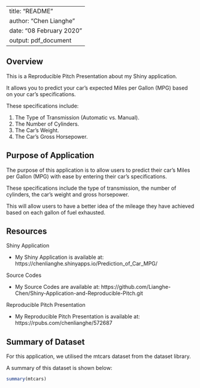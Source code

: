 
---
title: "README"
author: "Chen Lianghe"
date: "08 February 2020"
output: pdf_document
---

## Overview

This is a Reproducible Pitch Presentation about my Shiny application.

It allows you to predict your car's expected Miles per Gallon (MPG) based on your car's specifications.

These specifications include:

  1. The Type of Transmission (Automatic vs. Manual).
  2. The Number of Cylinders.
  3. The Car's Weight.
  4. The Car's Gross Horsepower.
  
## Purpose of Application

The purpose of this application is to allow users to predict their car's Miles per Gallon (MPG) with ease by entering their car's specifications.

These specifications include the type of transmission, the number of cylinders, the car's weight and gross horsepower.

This will allow users to have a better idea of the mileage they have achieved based on each gallon of fuel exhausted.

## Resources

Shiny Application

  - My Shiny Application is available at: https://chenlianghe.shinyapps.io/Prediction_of_Car_MPG/
  
Source Codes

  - My Source Codes are available at: https://github.com/Lianghe-Chen/Shiny-Application-and-Reproducible-Pitch.git

Reproducible Pitch Presentation

  - My Reproducible Pitch Presentation is available at: https://rpubs.com/chenlianghe/572687

## Summary of Dataset

For this application, we utilised the mtcars dataset from the dataset library.

A summary of this dataset is shown below:

```r
summary(mtcars)
```
